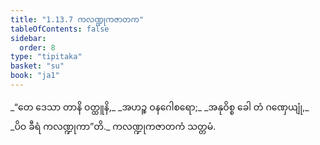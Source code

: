 ```yaml
---
title: "1.13.7 ကလဏ္ဍုကဇာတက"
tableOfContents: false
sidebar:
  order: 8
type: "tipitaka"
basket: "su"
book: "ja1"
---
```



<DynamicBreadcrumb />

<Division number="127" book="ja1">

<Paragraph number="281" type="verses" book="ja1">
_“တေ ဒေသာ တာနိ ဝတ္ထူနိ,_  
_အဟဉ္စ ဝနဂေါစရော;_  
_အနုဝိစ္စ ခေါ တံ ဂဏှေယျုံ,_  
_ပိဝ ခီရံ ကလဏ္ဍုကာ”တိ._  


</Paragraph>
</Division>

<Paragraph number="282" type="center" book="ja1">
ကလဏ္ဍုကဇာတကံ သတ္တမံ.
</Paragraph>